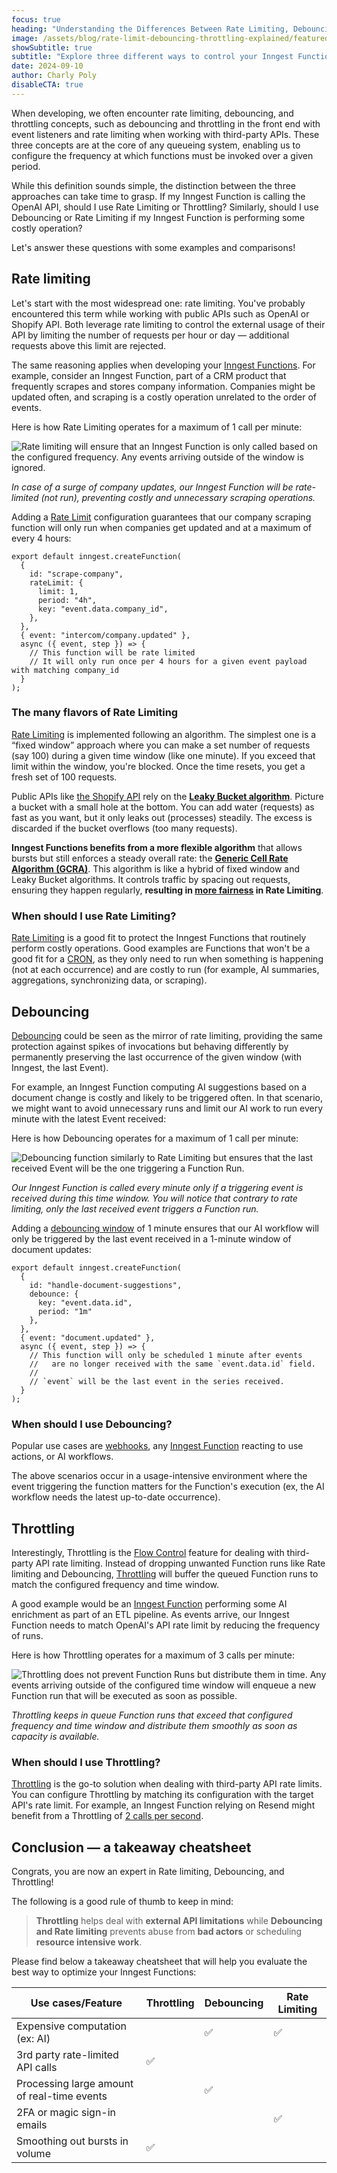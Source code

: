 ```yaml
---
focus: true
heading: "Understanding the Differences Between Rate Limiting, Debouncing, and Throttling"
image: /assets/blog/rate-limit-debouncing-throttling-explained/featured-image.png
showSubtitle: true
subtitle: "Explore three different ways to control your Inngest Function's runs."
date: 2024-09-10
author: Charly Poly
disableCTA: true
---
```


When developing, we often encounter rate limiting, debouncing, and throttling concepts, such as debouncing and throttling in the front end with event listeners and rate limiting when working with third-party APIs. These three concepts are at the core of any queueing system, enabling us to configure the frequency at which functions must be invoked over a given period.

While this definition sounds simple, the distinction between the three approaches can take time to grasp. If my Inngest Function is calling the OpenAI API, should I use Rate Limiting or Throttling? Similarly, should I use Debouncing or Rate Limiting if my Inngest Function is performing some costly operation?

Let's answer these questions with some examples and comparisons!

## Rate limiting

Let's start with the most widespread one: rate limiting. You've probably encountered this term while working with public APIs such as OpenAI or Shopify API. Both leverage rate limiting to control the external usage of their API by limiting the number of requests per hour or day — additional requests above this limit are rejected.

The same reasoning applies when developing your [Inngest Functions](https://www.inngest.com/docs/features/inngest-functions). For example, consider an Inngest Function, part of a CRM product that frequently scrapes and stores company information. Companies might be updated often, and scraping is a costly operation unrelated to the order of events.

Here is how Rate Limiting operates for a maximum of 1 call per minute:

![Rate limiting will ensure that an Inngest Function is only called based on the configured frequency. Any events arriving outside of the window is ignored.](/assets/blog/rate-limit-debouncing-throttling-explained/rate-limiting.jpg)

*In case of a surge of company updates, our Inngest Function will be rate-limited (not run), preventing costly and unnecessary scraping operations.*

Adding a [Rate Limit](https://www.inngest.com/docs/guides/rate-limiting) configuration guarantees that our company scraping function will only run when companies get updated and at a maximum of every 4 hours:

```tsx
export default inngest.createFunction(
  {
    id: "scrape-company",
    rateLimit: {
      limit: 1,
      period: "4h",
      key: "event.data.company_id",
    },
  },
  { event: "intercom/company.updated" },
  async ({ event, step }) => {
    // This function will be rate limited
    // It will only run once per 4 hours for a given event payload with matching company_id
  }
);

```

### The many flavors of Rate Limiting

[Rate Limiting](https://www.inngest.com/docs/guides/rate-limiting) is implemented following an algorithm. The simplest one is a “fixed window” approach where you can make a set number of requests (say 100) during a given time window (like one minute). If you exceed that limit within the window, you're blocked. Once the time resets, you get a fresh set of 100 requests.

Public APIs like [the Shopify API](https://shopify.dev/docs/api/usage/rate-limits#the-leaky-bucket-algorithm) rely on the **[Leaky Bucket algorithm](https://en.wikipedia.org/wiki/Leaky_bucket)**. Picture a bucket with a small hole at the bottom. You can add water (requests) as fast as you want, but it only leaks out (processes) steadily. The excess is discarded if the bucket overflows (too many requests).

**Inngest Functions benefits from a more flexible algorithm** that allows bursts but still enforces a steady overall rate: the **[Generic Cell Rate Algorithm (GCRA)](https://www.inngest.com/docs/guides/rate-limiting#how-rate-limiting-works)**. This algorithm is like a hybrid of fixed window and Leaky Bucket algorithms. It controls traffic by spacing out requests, ensuring they happen regularly, **resulting in [more fairness](https://www.inngest.com/blog/fixing-multi-tenant-queueing-concurrency-problems) in Rate Limiting**.

### When should I use Rate Limiting?

[Rate Limiting](https://www.inngest.com/docs/guides/rate-limiting) is a good fit to protect the Inngest Functions that routinely perform costly operations. Good examples are Functions that won't be a good fit for a [CRON](https://www.inngest.com/docs/guides/scheduled-functions), as they only need to run when something is happening (not at each occurrence) and are costly to run (for example, AI summaries, aggregations, synchronizing data, or scraping). 

## Debouncing

[Debouncing](https://www.inngest.com/docs/guides/debounce) could be seen as the mirror of rate limiting, providing the same protection against spikes of invocations but behaving differently by permanently preserving the last occurrence of the given window (with Inngest, the last Event).

For example, an Inngest Function computing AI suggestions based on a document change is costly and likely to be triggered often. In that scenario, we might want to avoid unnecessary runs and limit our AI work to run every minute with the latest Event received:

Here is how Debouncing operates for a maximum of 1 call per minute:

![Debouncing function similarly to Rate Limiting but ensures that the last received Event will be the one triggering a Function Run.](/assets/blog/rate-limit-debouncing-throttling-explained/debouncing.jpg)

*Our Inngest Function is called every minute only if a triggering event is received during this time window. You will notice that contrary to rate limiting, only the last received event triggers a Function run.*

Adding a [debouncing window](https://www.inngest.com/docs/guides/debounce) of 1 minute ensures that our AI workflow will only be triggered by the last event received in a 1-minute window of document updates:

```tsx
export default inngest.createFunction(
  {
    id: "handle-document-suggestions",
    debounce: {
      key: "event.data.id",
      period: "1m"
    },
  },
  { event: "document.updated" },
  async ({ event, step }) => {
    // This function will only be scheduled 1 minute after events
    //   are no longer received with the same `event.data.id` field.
    //
    // `event` will be the last event in the series received.
  }
);

```

### When should I use Debouncing?

Popular use cases are [webhooks](https://www.inngest.com/docs/platform/webhooks), any [Inngest Function](https://www.inngest.com/docs/features/inngest-functions) reacting to use actions, or AI workflows.

The above scenarios occur in a usage-intensive environment where the event triggering the function matters for the Function's execution (ex, the AI workflow needs the latest up-to-date occurrence).

## Throttling

Interestingly, Throttling is the [Flow Control](https://www.inngest.com/docs/guides/flow-control) feature for dealing with third-party API rate limiting. Instead of dropping unwanted Function runs like Rate limiting and Debouncing, [Throttling](https://www.inngest.com/docs/guides/throttling) will buffer the queued Function runs to match the configured frequency and time window.

A good example would be an [Inngest Function](https://www.inngest.com/docs/features/inngest-functions) performing some AI enrichment as part of an ETL pipeline. As events arrive, our Inngest Function needs to match OpenAI's API rate limit by reducing the frequency of runs.

Here is how Throttling operates for a maximum of 3 calls per minute:

![Throttling does not prevent Function Runs but distribute them in time. Any events arriving outside of the configured time window will enqueue a new Function run that will be executed as soon as possible.](/assets/blog/rate-limit-debouncing-throttling-explained/throttling.jpg)

_Throttling keeps in queue Function runs that exceed that configured frequency and time window and distribute them smoothly as soon as capacity is available._

### When should I use Throttling?

[Throttling](https://www.inngest.com/docs/guides/throttling) is the go-to solution when dealing with third-party API rate limits. You can configure Throttling by matching its configuration with the target API's rate limit. For example, an Inngest Function relying on Resend might benefit from a Throttling of [2 calls per second](https://resend.com/docs/api-reference/introduction#rate-limit).

## Conclusion — a takeaway cheatsheet

Congrats, you are now an expert in Rate limiting, Debouncing, and Throttling!

The following is a good rule of thumb to keep in mind:

> **Throttling** helps deal with **external API limitations** while **Debouncing and Rate limiting** prevents abuse from **bad actors** or scheduling **resource intensive work**.
> 

Please find below a takeaway cheatsheet that will help you evaluate the best way to optimize your Inngest Functions:

| Use cases/Feature | Throttling | Debouncing | Rate Limiting |
| --- | --- | --- | --- |
| Expensive computation (ex: AI) |  | ✅ | ✅ |
| 3rd party rate-limited API calls | ✅ |  |  |
| Processing large amount of real-time events |  | ✅ |  |
| 2FA or magic sign-in emails |  |  | ✅ |
| Smoothing out bursts in volume | ✅ |  |  |